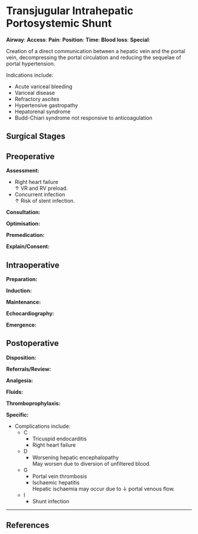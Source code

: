 # Transjugular Intrahepatic Portosystemic Shunt

:::gas
**Airway**: 
**Access**: 
**Pain**: 
**Position**:
**Time**: 
**Blood loss**:
**Special**:
:::

Creation of a direct communication between a hepatic vein and the portal vein, decompressing the portal circulation and reducing the sequelae of portal hypertension. 

Indications include:

* Acute variceal bleeding
* Variceal disease
* Refractory ascites
* Hypertensive gastropathy
* Hepatorenal syndrome
* Budd-Chiari syndrome not responsive to anticoagulation

## Surgical Stages

## Preoperative

**Assessment:**

* Right heart failure\
↑ VR and RV preload.
* Concurrent infection\
↑ Risk of stent infection.

**Consultation:**

**Optimisation:**

**Premedication:**

**Explain/Consent:**


## Intraoperative

**Preparation:**

**Induction:**

**Maintenance:**

**Echocardiography:**

**Emergence:**

## Postoperative

**Disposition:**

**Referrals/Review:**

**Analgesia:**

**Fluids:**

**Thromboprophylaxis:**

**Specific:**

* Complications include:
	* C
		* Tricuspid endocarditis
		* Right heart failure
	* D
		* Worsening hepatic encephalopathy\
		May worsen due to diversion of unfiltered blood.
	* G
		* Portal vein thrombosis
		* Ischaemic hepatitis\
		Hepatic ischaemia may occur due to ↓ portal venous flow.
	* I
		* Shunt infection

---

## References